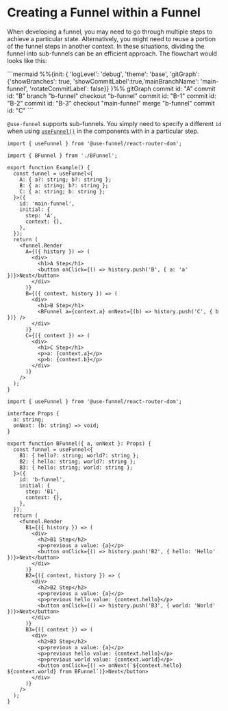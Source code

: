 
# Creating a Funnel within a Funnel

When developing a funnel, you may need to go through multiple steps to achieve a particular state. Alternatively, you might need to reuse a portion of the funnel steps in another context. In these situations, dividing the funnel into sub-funnels can be an efficient approach. The flowchart would looks like this:

<div className="w-full overflow-x-auto">
  <div className="min-w-0 flex justify-center scale-[0.65] sm:scale-75 md:scale-85 lg:scale-100">
    ```mermaid
    %%{init: { 'logLevel': 'debug', 'theme': 'base', 'gitGraph': {'showBranches': true, 'showCommitLabel':true,'mainBranchName': 'main-funnel', 'rotateCommitLabel': false}} }%%
    gitGraph
      commit id: "A"
      commit id: "B"
      branch "b-funnel"
      checkout "b-funnel"
      commit id: "B-1"
      commit id: "B-2"
      commit id: "B-3"
      checkout "main-funnel"
      merge "b-funnel"
      commit id: "C"
    ```
  </div>
</div>

`@use-funnel` supports sub-funnels. You simply need to specify a different `id` when using [`useFunnel()`](./use-funnel.mdx) in the components with in a particular <Keyword>step</Keyword>.

<div className='h-8' />
<Sandpack>

```tsx Example.tsx active
import { useFunnel } from '@use-funnel/react-router-dom';

import { BFunnel } from './BFunnel';

export function Example() {
  const funnel = useFunnel<{
    A: { a?: string; b?: string };
    B: { a: string; b?: string };
    C: { a: string; b: string };
  }>({
    id: 'main-funnel',
    initial: {
      step: 'A',
      context: {},
    },
  });
  return (
    <funnel.Render
      A={({ history }) => (
        <div>
          <h1>A Step</h1>
          <button onClick={() => history.push('B', { a: 'a' })}>Next</button>
        </div>
      )}
      B={({ context, history }) => (
        <div>
          <h1>B Step</h1>
          <BFunnel a={context.a} onNext={(b) => history.push('C', { b })} />
        </div>
      )}
      C={({ context }) => (
        <div>
          <h1>C Step</h1>
          <p>a: {context.a}</p>
          <p>b: {context.b}</p>
        </div>
      )}
    />
  );
}
```

```tsx BFunnel.tsx
import { useFunnel } from '@use-funnel/react-router-dom';

interface Props {
  a: string;
  onNext: (b: string) => void;
}

export function BFunnel({ a, onNext }: Props) {
  const funnel = useFunnel<{
    B1: { hello?: string; world?: string };
    B2: { hello: string; world?: string };
    B3: { hello: string; world: string };
  }>({
    id: 'b-funnel',
    initial: {
      step: 'B1',
      context: {},
    },
  });
  return (
    <funnel.Render
      B1={({ history }) => (
        <div>
          <h2>B1 Step</h2>
          <p>previous a value: {a}</p>
          <button onClick={() => history.push('B2', { hello: 'Hello' })}>Next</button>
        </div>
      )}
      B2={({ context, history }) => (
        <div>
          <h2>B2 Step</h2>
          <p>previous a value: {a}</p>
          <p>previous hello value: {context.hello}</p>
          <button onClick={() => history.push('B3', { world: 'World' })}>Next</button>
        </div>
      )}
      B3={({ context }) => (
        <div>
          <h2>B3 Step</h2>
          <p>previous a value: {a}</p>
          <p>previous hello value: {context.hello}</p>
          <p>previous world value: {context.world}</p>
          <button onClick={() => onNext(`${context.hello} ${context.world} from BFunnel`)}>Next</button>
        </div>
      )}
    />
  );
}
```

</Sandpack>
